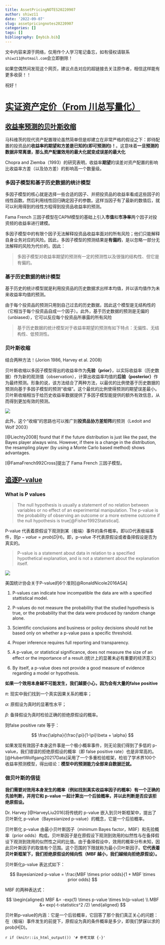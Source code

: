 ```yaml
---
title: AssetPricingNOTES20220907
author: shiwz11
date: '2022-09-07'
slug: assetpricingnotes20220907
categories: []
tags: []
bibliography: [mybib.bib]
---
```


文中内容来源于网络，仅用作个人学习笔记备忘，如有侵权请联系`shiwz11@hotmail.com`会立即删除！

如果您偶然间发现这个网页，建议点击对应的超链接去关注原作者，相信这样能有更多收获！！

祝好！

# [实证资产定价（From 川总写量化）](https://mp.weixin.qq.com/mp/appmsgalbum?__biz=MzIyMDEwNDk1Mg==&action=getalbum&album_id=1515112944307585026&scene=173&from_msgid=2650881906&from_itemidx=1&count=3&nolastread=1#wechat_redirect)

## [收益率预测的贝叶斯收缩](https://mp.weixin.qq.com/s?__biz=MzIyMDEwNDk1Mg==&mid=2650875355&idx=1&sn=9fb5f0912dc9a6bbdab458ad49af1cf8&chksm=8c24944cbb531d5a9f4d7d5b1b9e7f9f4d218a030a26350f9f0402b477dccd18c67dd360b609&scene=178&cur_album_id=1515112944307585026#rd)

马科维茨的现代资产配置理论虽然简单但是却建立在非常严格的假设之下：即待配置的投资品的**收益率的期望和方差是已知的(即可预测的)！**。这意味着**一旦预测的数据非常离谱，那么资产配置效用的最大化就变成误差的最大化**

Chopra and Ziemba（1993）的研究表明，收益率**期望**的误差对资产配置的影响比收益率方差（以及协方差）的影响高一个数量级。

### 多因子模型和基于历史数据的统计模型

多因子模型的核心就是选择一些合适的因子、并把投资品的收益率看成这些因子的线性函数。然后利用线性回归确定因子的参数。这样当因子有了最新的数值后，就可以利用得到的线性方程得到投资品收益率的预测。

Fama French 三因子模型在CAPM模型的基础上引入**市值**和**市净率**两个因子对投资频的收益率进行建模。

多因子模型中的有限个因子无法解释投资品收益率面对的所有风险；他们只能解释自身业务对应的风险。因此，多因子模型的预测结果是**有偏的**，是以忽略一部分无法解释的风险为代价的。因此：

> 多因子模型对收益率期望的预测有一定的预测性以及很强的结构性、但它是有偏的。

### 基于历史数据的统计模型

基于历史的统计模型就是利用投资品的历史数据求出样本均值，并以该均值作为未来收益率均值的预测。

由于每个投资品的预测只用到自己过去的历史数据，因此这个模型是无结构性的（它相当于每个投资品自成一个因子）。此外，基于历史数据的预测是无偏的（unbiased），它可以反应每个投资品所暴露的所有风险

> 基于历史数据的统计模型对于收益率期望的预测有如下特点：无偏性、无结构性、低预测性。

### 贝叶斯收缩

结合两种方法！(Jorion 1986, Harvey et al. 2008)

贝叶斯收缩以多因子模型得出的收益率作为**先验（prior）**，以实际收益率（历史数据）作为新的观测值（observation），计算出收益率均值的**后验（posterior）**作为最终预测。形象的说，该方法结合了两种方法，以最优的比例使基于历史数据的预测向基于多因子模型的预测“收缩”。这个最优的比例使得预测的期望误差最小。贝叶斯收缩相当于给历史收益率数据提供了多因子模型能提供的额外有效信息，从而得到更加有效的预测。

![](https://cdn.jsdelivr.net/gh/shiwz11/pics_public/20220906154853.png)

此外，这个“收缩”的思路也可以推广到**投资品协方差矩阵**的预测（Ledoit and Wolf 2003）

[@Liechty2008] found that if the future distribution is just like the past, the Bayes player always wins. However, if there is a change in the distribution, the resampling player (by using a Monte Carlo based method) shows advantages.

[@FamaFrench992Cross]提出了 Fama French 三因子模型。

## [追逐P-value](https://mp.weixin.qq.com/s?__biz=MzIyMDEwNDk1Mg==&mid=2650877109&idx=1&sn=496736c17eb00756c3ed05cce4154960&chksm=8c249d22bb5314349bc9d1296eda861c153d54ca7db9d2c0335534ef1c7d79b4e10257c9405b&scene=178&cur_album_id=1515112944307585026#rd)

### What is P values

> The null hypothesis is usually a statement of no relation between variables or no effect of an experimental manipulation. The p-value is the probability of observing an outcome or a more extreme outcome if the null hypothesis is true[@Fisher1992Statistical].

P-value 代表着原假设下观测到某（极端）事件的条件概率。即以D代表极端事件，则$p-value=prob(D|H)$。即，p-value 不代表原假设或者备择假设是否为真实的。

> P-value is a statement about data in relation to a specified hypothetical explanation, and is not a statement about the explanation itself.

![](https://cdn.jsdelivr.net/gh/shiwz11/pics_public/20220907101757.png)

美国统计协会关于P-value的6个准则[@RonaldNicole2016ASA]

1. P-values can indicate how incompatible the data are with a specified stattistical model.

2. P-values do not measure the probability that the studied hypothesis is true, or the probability that the data were produced by random change alone.

3. Scientific conclusions and business or policy decisions should not be based only on whether a p-value pass a specific threshold.

4. Proper inference requires full reporting and transparency.

5. A p-value, or  statistical significance, does not measure the size of an effect or the importance of a result.(统计上的显著未必有重要的经济意义)

6. By itself, a p-value does not provide a good measure of evidence regarding a model or hypothesis.

**如果一个效用本身越不可能发生，我们越要小心，因为会有大量的false positive**

$\pi$: 现实中我们找到一个真实因果关系的概率；

$\alpha$: 原假设为真时的显著性水平；

$\beta$: 备择假设为真时检验正确的拒绝原假设的概率。

则false positive rate 等于：

$$
\frac{\alpha}{\frac{\pi}{1-\pi}\beta + \alpha}
$$

如果发现有效因子本身这件事是一个极小概率事件，则无论我们得到了多低的 p-value，我们错误的拒绝原假设的概率（即 false positive rate）也是非常高的。[@HubertWolfgang20217Data]采用了一个多重检验框架，检验了学术界100个收益率预测模型，得出结论：**模型中的预测能力全部来自数据迁就。**

### 做贝叶斯的信徒

**我们需要对效用本身发生的概率（例如找到真实收益率因子的概率）有一个正确的先验判断，并用它和 p-value 一起计算出一个后验概率，并以此判断是否应该拒绝原假设。**

Dr. Harvey [@HarveyLiu2016]将传统的 p-value 嵌入到贝叶斯框架中，提出了贝叶斯化 p-value（Bayesianized p-value）的概念，它是一个后验概率。

贝叶斯化 p-value 由最小贝叶斯因子（minimum Bayes factor，MBF）和先验概率（prior odds）构成。贝叶斯因子是在原假设下观测到效用的似然性与在备择假设下观测到效用的似然性之间的比值。由于备择假设中，效用的概率分布未知，因此贝叶斯因子的取值有个范围。这个范围的下限就称为最小贝叶斯因子。**它代表着贝叶斯框架下，我们拒绝原假设的倾向性（MBF 越小，我们越倾向拒绝原假设）。**

贝叶斯化p-value 表达式如下：

$$
Bayesianized p-value = \frac{MBF \times prior odds}{1 + MBF \times prior odds}
$$


MBF 的两种表达式：

$$
\begin{aligned}
MBF &= -exp(1) \times p-value \times ln(p-value) \\
MBF &= exp(-t-statistics^2 /2)
\end{aligned}
$$

贝叶斯p-value的内涵：它是一个后验概率，它回答了那个我们真正关心的问题：在（极端）事件发生的前提下，原假设为真的条件概率是多少，即我们梦寐以求的 prob(H|D)。









`r if (knitr::is_html_output()) '# 参考文献 {-}'`